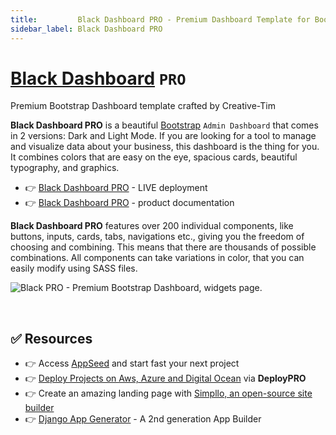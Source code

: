 ```yaml
---
title:         Black Dashboard PRO - Premium Dashboard Template for Bootstrap 4
sidebar_label: Black Dashboard PRO
---
```


# [Black Dashboard](https://www.creative-tim.com/product/black-dashboard?AFFILIATE=128200) `PRO`

<SubHeading>Premium Bootstrap Dashboard template crafted by Creative-Tim</SubHeading>

**Black Dashboard PRO** is a beautiful [Bootstrap](https://www.admin-dashboards.com/bootstrap-5-templates/) `Admin Dashboard` that comes in 2 versions: Dark and Light Mode. 
If you are looking for a tool to manage and visualize data about your business, this dashboard is the thing for you. 
It combines colors that are easy on the eye, spacious cards, beautiful typography, and graphics.

- 👉 [Black Dashboard PRO](https://bit.ly/3h5oRBI) - LIVE deployment
- 👉 [Black Dashboard PRO](https://bit.ly/3eq8HkR) - product documentation

**Black Dashboard PRO** features over 200 individual components, like buttons, inputs, cards, tabs, navigations etc., giving you the freedom of choosing and combining. 
This means that there are thousands of possible combinations. All components can take variations in color, that you can easily modify using SASS files. 

![Black PRO - Premium Bootstrap Dashboard, widgets page.](https://user-images.githubusercontent.com/51070104/224479680-baf7cf20-4eba-4b33-aa8e-b00b8349e2ff.png)

<br />

## ✅ Resources 

- 👉 Access [AppSeed](https://appseed.us/) and start fast your next project
- 👉 [Deploy Projects on Aws, Azure and Digital Ocean](https://www.docs.deploypro.dev/) via **DeployPRO**
- 👉 Create an amazing landing page with [Simpllo, an open-source site builder](https://www.simpllo.com/)
- 👉 [Django App Generator](https://app-generator.dev/django/) - A 2nd generation App Builder
